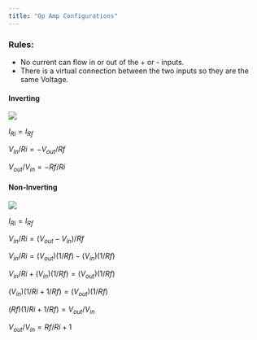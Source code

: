 ```yaml
---
title: "Op Amp Configurations"
---
```


### Rules:

- No current can flow in or out of the + or - inputs.
- There is a virtual connection between the two inputs so they are the same Voltage.

#### Inverting 

![](assets/d-OpAmpInvertingGeneric.JPG)

$I_{Ri} = I_{Rf}$

$V_{in}/Ri = -V_{out}/Rf$

$V_{out}/V_{in} = -Rf/Ri$

#### Non-Inverting

![](assets/d-OpAmpNonInvertingGeneric.JPG)

$I_{Ri} = I_{Rf}$

$V_{in}/Ri = (V_{out} - V_{in})/Rf$

$V_{in}/Ri = (V_{out})(1/Rf) - (V_{in})(1/Rf)$

$V_{in}/Ri + (V_{in})(1/Rf) = (V_{out})(1/Rf)$

$(V_{in})(1/Ri + 1/Rf) = (V_{out})(1/Rf)$

$(Rf)(1/Ri + 1/Rf) = V_{out}/V_{in}$

$V_{out}/V_{in} = Rf/Ri + 1$



